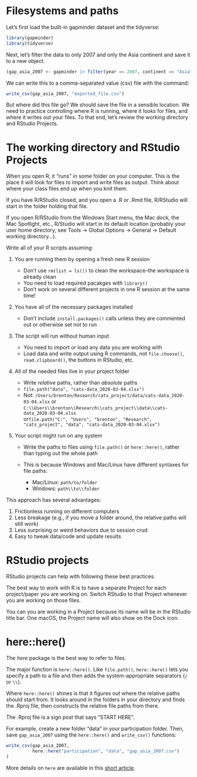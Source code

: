 # Filesystems and paths

Let's first load the built-in gapminder dataset and the tidyverse:

```r
library(gapminder)
library(tidyverse)
```

Next, let's filter the data to only 2007 and only the Asia continent and
save it to a new object.

```r
(gap_asia_2007 <- gapminder |> filter(year == 2007, continent == "Asia"))
```

We can write this to a comma-separated value (csv) file with the command:

```r
write_csv(gap_asia_2007, "exported_file.csv")
```

But where did this file go? 
We should save the file in a sensible location. 
We need to practice controlling where R is running, where it looks for files, and where it writes out your files. 
To that end, let's review the working directory and RStudio Projects.


# The working directory and RStudio Projects

When you open R, it "runs" in some folder on your computer. 
This is the place it will look for files to import and write files as output.
Think about where your class files end up when you knit them.

If you have R/RStudio closed, and you open a .R or .Rmd file, R/RStudio will start in the folder holding that file.

If you open R/RStudio from the Windows Start menu, the Mac dock, the Mac Spotlight, etc., R/Studio will start in its default location (probably your user home directory, see Tools → Global Options → General → Default working directory...).

Write all of your R scripts assuming:

1.  You are running them by opening a fresh new R session

    -   Don't use `rm(list = ls())` to clean the workspace--the workspace is already clean
    -   You need to load required pacakges with `library()`
    -   Don't work on several different projects in one R session at the same time!

2.  You have all of the necessary packages installed

    -   Don't include `install.packages()` calls unless they are commented out or otherwise set not to run

3.  The script will run without human input

    -   You need to import or load any data you are working with
    -   Load data and write output using R commands, not `file.choose()`, `read.clipboard()`, the buttons in RStudio, etc.

4.  All of the needed files live in your project folder

    -   Write *relative* paths, rather than *absolute* paths
    -   `file.path("data", "cats-data_2020-03-04.xlsx")`
    -   Not:
        `/Users/brenton/Research/cats_project/data/cats-data_2020-03-04.xlsx`
        or
        `C:\\Users\\brenton\\Research\\cats_project\\data\\cats-data_2020-03-04.xlsx`\
        or`file.path("C:", "Users", "brenton", "Research", "cats_project", "data", "cats-data_2020-03-04.xlsx")`

5.  Your script might run on any system

    -   Write the paths to files using `file.path()` or `here::here()`, rather than typing out the whole path 
    -   This is because Windows and Mac/Linux have different syntaxes for file paths:

        -   Mac/Linux: `path/to/folder`
        -   Windows: `path\\to\\folder`

This approach has several advantages:

1.  Frictionless running on different computers
2.  Less breakage (e.g., if you move a folder around, the relative paths will still work)
3.  Less surprising or weird behaviors due to session crud
4.  Easy to tweak data/code and update results

# RStudio projects

RStudio projects can help with following these best practices. 

The best way to work with R is to have a separate Project for each project/paper you are working on. Switch RStudio to that Project whenever you are working on those files. 

You can you are working in a Project because its name will be in the RStudio title bar. 
One macOS, the Project name will also show on the Dock icon.


# here::here()

The *here* package is the best way to refer to files. 

The major function is `here::here()`. 
Like `file.path()`, `here::here()` lets you specify a path to a file and then adds the system-appropriate separators (`/` or `\\`). 

Where `here::here()` shines is that it figures out where the relative paths should start from. 
It looks around in the folders in your directory and finds the .Rproj file, then constructs the relative file paths from there.

The .Rproj file is a sign post that says "START HERE".

For example, create a new folder "data" in your participation folder. 
Then, save `gap_asia_2007` using the `here::here()` and `write_csv()` functions:

```r
write_csv(gap_asia_2007, 
          here::here("participation", "data", "gap_asia_2007.csv")
)
```

More details on `here` are available in this [short
article](http://jenrichmond.rbind.io/post/how-to-use-the-here-package/).
